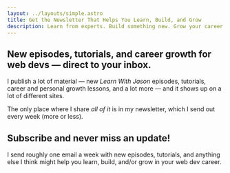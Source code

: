 ```yaml
---
layout: ../layouts/simple.astro
title: Get the Newsletter That Helps You Learn, Build, and Grow
description: Learn from experts. Build something new. Grow your career. The web is more fun with friends; let’s stick together.
---
```




## New episodes, tutorials, and career growth for web devs — direct to your inbox.

I publish a lot of material — new _Learn With Jason_ episodes, tutorials, career and personal growth lessons, and a lot more — and it shows up on a lot of different sites.

The only place where I share _all of it_ is in my newsletter, which I send out every week (more or less).

<OptInForm disclaimer="And just so we’re clear: I won’t share or sell your information and you can unsubscribe with one click (and no guilt trip) at any time.">

## Subscribe and never miss an update!

I send roughly one email a week with new episodes, tutorials, and anything else I think might help you learn, build, and/or grow in your web dev career.

</OptInForm>
